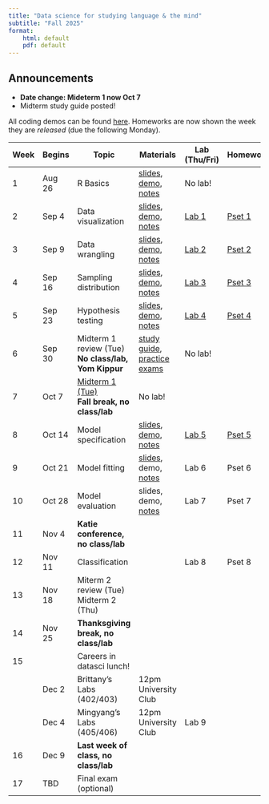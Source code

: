 ```yaml
---
title: "Data science for studying language & the mind"
subtitle: "Fall 2025"
format: 
    html: default
    pdf: default
---
```


::: {.callout-tip collapse="false"}
## Announcements

- **Date change: Mideterm 1 now Oct 7**
- Midterm study guide posted!
:::

All coding demos can be found [here](https://drive.google.com/drive/folders/1l9j6yEcL7rk6c6IUhKZOnRtO8lnsJx3O?usp=sharing). Homeworks are now shown the week they are *released* (due the following Monday). 

| Week | Begins |  Topic | Materials | Lab (Thu/Fri) | Homework  |
| -  | -- |  --- | ---- | --- | --- |
| 1 | Aug 26 | R Basics  | [slides](slides/r-basics.qmd), [demo](https://colab.research.google.com/drive/1Tv0Obx3hGCX9Zi956jI7_5SuRO5T95h8?usp=drive_link), [notes](notes/r-basics.qmd) | No lab! | |
| 2 | Sep 4 | Data visualization | [slides](slides/data-visualization.qmd), [demo](https://colab.research.google.com/drive/1eCKrIvYBn9-EoKAsh1_FWcRCVl5nLO7G?usp=sharing), [notes](notes/data-visualization.qmd) | [Lab 1](labs/lab-01.qmd) | [Pset 1](psets/pset-01.qmd) |
| 3 | Sep 9 | Data wrangling | [slides](slides/data-wrangling.qmd), [demo](https://colab.research.google.com/drive/11ncVhDIuxtrc_JXlLsEYO2G8mjEBGSQr?usp=sharing), [notes](notes/data-wrangling.qmd) |  [Lab 2](labs/lab-02.qmd) | [Pset 2](psets/pset-02.qmd) |
| 4 | Sep 16 | Sampling distribution | [slides](slides/sampling-distribution.qmd), [demo](https://colab.research.google.com/drive/11tKK1W1403-6Q2ug6-nmrfCGdo-25Rvr?usp=drive_link), [notes](notes/sampling-distribution.qmd) |  [Lab 3](labs/lab-03.qmd) | [Pset 3](psets/pset-03.qmd) | 
| 5 | Sep 23 | Hypothesis testing<br> | [slides](slides/hypothesis-testing.qmd), [demo](https://colab.research.google.com/drive/1VXypUt5Pc7Ti3x_hhqSYwyEV9CeqGsH-?usp=drive_link), [notes](notes/hypothesis-testing.qmd) | [Lab 4](labs/lab-04.qmd) | [Pset 4](psets/pset-04.qmd) |
| 6 | Sep 30 | Midterm 1 review (Tue)<br>**No class/lab, Yom Kippur** | [study guide](notes/exam-1-studyguide.qmd), [practice exams](https://drive.google.com/drive/folders/1FaF8Gn4dkvWEJxXSCwaXeO2Wk6mtmlOd?usp=drive_link) | No lab! |  |
| 7 | Oct 7 | [Midterm 1 (Tue)](exams/exam-01.qmd) <br>**Fall break, no class/lab** | No lab! | | 
| 8 | Oct 14 | Model specification | [slides](slides/model-specification.qmd), [demo](https://colab.research.google.com/drive/1pr69_Je9gNviDs3cC5aF672TVTMowzWR?usp=drive_link), [notes](notes/model-specification.qmd) | [Lab 5](labs/lab-05.qmd) | [Pset 5](psets/pset-05.qmd) | 
| 9 | Oct 21 | Model fitting | [slides](slides/model-fitting.qmd), demo, [notes](notes/model-fitting.qmd) | Lab 6 | Pset 6  | 
| 10 | Oct 28 | Model evaluation | slides, demo, [notes](notes/model-evaluation.qmd) | Lab 7 | Pset 7 |
| 11 | Nov 4 | **Katie conference, no class/lab** | | |  |
| 12 | Nov 11 | Classification | |  Lab 8 | Pset 8 | 
| 13 | Nov 18 | Miterm 2 review (Tue)<br>Midterm 2 (Thu) | | |   | 
| 14 | Nov 25 |**Thanksgiving break, no class/lab**  |    |
| 15 | | Careers in datasci lunch! | |   |  |
|  | Dec 2 | Brittany's Labs (402/403) | 12pm University Club  |   |  |
|  |  Dec 4  |Mingyang's Labs (405/406) | 12pm University Club  |  Lab 9 |  |
| 16 | Dec 9 | **Last week of class, no class/lab** |  |  |  |
| 17 | TBD | Final exam (optional) |

